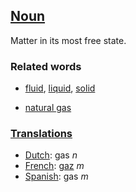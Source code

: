 ==[[Noun]]==

Matter in its most free state. 

===Related words===

*[[fluid]], [[liquid]], [[solid]]

*[[natural gas]]

===[[Translation]]s===

*[[Dutch]]: gas ''n''
*[[French]]: [[gaz]] ''m''
*[[Spanish]]: gas ''m''